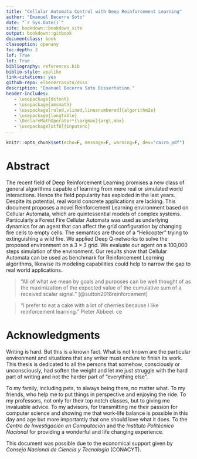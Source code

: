 ```yaml
--- 
title: "Cellular Automata Control with Deep Reinforcement Learning"
author: "Emanuel Becerra Soto"
date: "`r Sys.Date()`"
site: bookdown::bookdown_site
output: bookdown::gitbook
documentclass: book
classoption: openany
toc-depth: 3
lof: True
lot: True
bibliography: references.bib
biblio-style: apalike
link-citations: yes
github-repo: elbecerrasoto/diss
description: "Emanuel Becerra Soto Dissertation."
header-includes:
   - \usepackage{dsfont}
   - \usepackage{amsmath}
   - \usepackage[ruled,vlined,linesnumbered]{algorithm2e}
   - \usepackage{longtable}
   - \DeclareMathOperator*{\argmax}{arg\,max}
   - \usepackage[utf8]{inputenc}
---
```


```r
knitr::opts_chunk$set(echo=F, message=F, warning=F, dev="cairo_pdf")
```

# Abstract {-}

The recent field of Deep Reinforcement Learning promises a new class of general algorithms capable of learning from mere real or simulated world interactions. Hence the field popularity has exploded in the last years. Despite its potential, real world concrete applications are lacking. This document proposes a novel Reinforcement Learning environment based on Cellular Automata, which are quintessential models of complex systems. Particularly a Forest Fire Cellular Automata was used as underlying dynamics for an agent that can affect the grid configuration by changing fire cells to empty cells. The semantics are those of a "Helicopter" trying to extinguishing a wild fire. We applied Deep Q-networks to solve the proposed environment on a $3 \times 3$ grid. We evaluate our agent on a 100,000 steps simulation of the environment. Our results show that Cellular Automata can be used as benchmark for Reinforcement Learning algorithms, likewise its modeling capabilities could help to narrow the gap to real world applications.

\newpage

> "All of what we mean by goals and purposes can be well thought of as the maximization of the expected value of the cumulative sum of a received scalar signal." [@sutton2018reinforcement]

>  "I prefer to eat a cake with a lot of cherries because I like reinforcement learning." Pieter Abbeel.
ce
\newpage

# Acknowledgments {-}

Writing is hard. But this is a known fact. What is not known are the particular environment and situations that any writer must endure to finish its work. This thesis is dedicated to all the persons that somehow, consciously or unconsciously, had soften the weight and let me just struggle with the hard part of writing and not the harder part of "everything else".

To my family, including pets, to always being there, no matter what.
To my friends, who help me to put things in perspective and enjoying the ride.
To my professors, not only for their top notch classes, but to giving me invaluable advice.
To my advisors, for transmitting me their passion for computer science and 
showing me that work-life balance is possible in this day and age but more importantly that one should love what it does.
To the _Centro de Investigación en Computación_ and the _Instituto Politécnico Nacional_ for providing a wonderful and life changing experience.

This document was possible due to the economical support given by _Consejo Nacional de Ciencia y Tecnología_ (CONACYT).

\newpage
